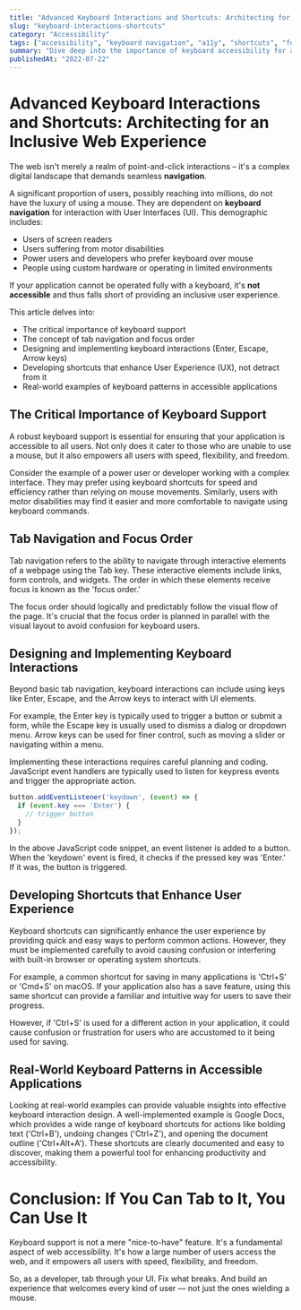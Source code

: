 ```yaml
---
title: "Advanced Keyboard Interactions and Shortcuts: Architecting for an Inclusive Web Experience"
slug: "keyboard-interactions-shortcuts"
category: "Accessibility"
tags: ["accessibility", "keyboard navigation", "a11y", "shortcuts", "focus"]
summary: "Dive deep into the importance of keyboard accessibility for a comprehensive user experience. Gain insights into designing and implementing sophisticated keyboard interactions and shortcuts, and ensure your application is operable without a mouse."
publishedAt: "2022-07-22"
---
```


# Advanced Keyboard Interactions and Shortcuts: Architecting for an Inclusive Web Experience

The web isn't merely a realm of point-and-click interactions – it's a complex digital landscape that demands seamless **navigation**.

A significant proportion of users, possibly reaching into millions, do not have the luxury of using a mouse. They are dependent on **keyboard navigation** for interaction with User Interfaces (UI). This demographic includes:
- Users of screen readers
- Users suffering from motor disabilities
- Power users and developers who prefer keyboard over mouse
- People using custom hardware or operating in limited environments

If your application cannot be operated fully with a keyboard, it's **not accessible** and thus falls short of providing an inclusive user experience.

This article delves into:
- The critical importance of keyboard support 
- The concept of tab navigation and focus order
- Designing and implementing keyboard interactions (Enter, Escape, Arrow keys)
- Developing shortcuts that enhance User Experience (UX), not detract from it
- Real-world examples of keyboard patterns in accessible applications

## The Critical Importance of Keyboard Support 

A robust keyboard support is essential for ensuring that your application is accessible to all users. Not only does it cater to those who are unable to use a mouse, but it also empowers all users with speed, flexibility, and freedom. 

Consider the example of a power user or developer working with a complex interface. They may prefer using keyboard shortcuts for speed and efficiency rather than relying on mouse movements. Similarly, users with motor disabilities may find it easier and more comfortable to navigate using keyboard commands.

## Tab Navigation and Focus Order 

Tab navigation refers to the ability to navigate through interactive elements of a webpage using the Tab key. These interactive elements include links, form controls, and widgets. The order in which these elements receive focus is known as the 'focus order.' 

The focus order should logically and predictably follow the visual flow of the page. It's crucial that the focus order is planned in parallel with the visual layout to avoid confusion for keyboard users. 

## Designing and Implementing Keyboard Interactions 

Beyond basic tab navigation, keyboard interactions can include using keys like Enter, Escape, and the Arrow keys to interact with UI elements. 

For example, the Enter key is typically used to trigger a button or submit a form, while the Escape key is usually used to dismiss a dialog or dropdown menu. Arrow keys can be used for finer control, such as moving a slider or navigating within a menu.

Implementing these interactions requires careful planning and coding. JavaScript event handlers are typically used to listen for keypress events and trigger the appropriate action. 

```javascript
button.addEventListener('keydown', (event) => {
  if (event.key === 'Enter') {
    // trigger button
  }
});
```

In the above JavaScript code snippet, an event listener is added to a button. When the 'keydown' event is fired, it checks if the pressed key was 'Enter.' If it was, the button is triggered.

## Developing Shortcuts that Enhance User Experience 

Keyboard shortcuts can significantly enhance the user experience by providing quick and easy ways to perform common actions. However, they must be implemented carefully to avoid causing confusion or interfering with built-in browser or operating system shortcuts.

For example, a common shortcut for saving in many applications is 'Ctrl+S' or 'Cmd+S' on macOS. If your application also has a save feature, using this same shortcut can provide a familiar and intuitive way for users to save their progress.

However, if 'Ctrl+S' is used for a different action in your application, it could cause confusion or frustration for users who are accustomed to it being used for saving.

## Real-World Keyboard Patterns in Accessible Applications 

Looking at real-world examples can provide valuable insights into effective keyboard interaction design. A well-implemented example is Google Docs, which provides a wide range of keyboard shortcuts for actions like bolding text ('Ctrl+B'), undoing changes ('Ctrl+Z'), and opening the document outline ('Ctrl+Alt+A'). These shortcuts are clearly documented and easy to discover, making them a powerful tool for enhancing productivity and accessibility.

# Conclusion: If You Can Tab to It, You Can Use It

Keyboard support is not a mere "nice-to-have" feature. It's a fundamental aspect of web accessibility. It's how a large number of users access the web, and it empowers all users with speed, flexibility, and freedom.

So, as a developer, tab through your UI. Fix what breaks. And build an experience that welcomes every kind of user — not just the ones wielding a mouse.